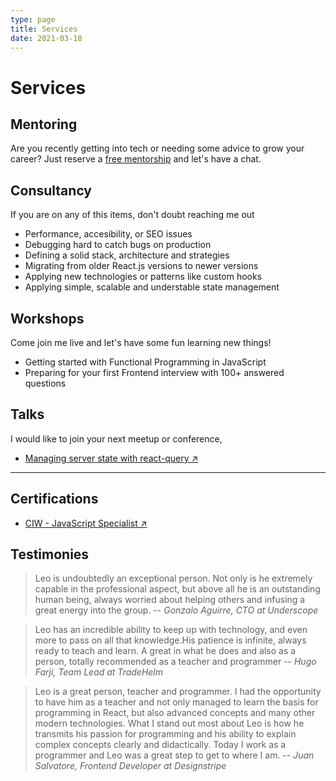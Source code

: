 ```yaml
---
type: page
title: Services
date: 2021-03-18
---
```


# Services

## Mentoring

Are you recently getting into tech or needing some advice to grow your career? Just reserve a [free mentorship](https://calendly.com/lndgalante/) and let's have a chat.

## Consultancy

If you are on any of this items, don't doubt reaching me out

- Performance, accesibility, or SEO issues
- Debugging hard to catch bugs on production
- Defining a solid stack, architecture and strategies
- Migrating from older React.js versions to newer versions
- Applying new technologies or patterns like custom hooks
- Applying simple, scalable and understable state management

## Workshops

Come join me live and let's have some fun learning new things!

- Getting started with Functional Programming in JavaScript
- Preparing for your first Frontend interview with 100+ answered questions

## Talks

I would like to join your next meetup or conference,

- [Managing server state with react-query ↗ ](https://youtu.be/LDdkC99knk0?t=4000)

---

## Certifications

- [CIW - JavaScript Specialist ↗ ](https://youtu.be/LDdkC99knk0?t=4000)

## Testimonies

> Leo is undoubtedly an exceptional person. Not only is he extremely capable in the professional aspect, but above all he is an outstanding human being, always worried about helping others and infusing a great energy into the group.
> -- <cite>Gonzalo Aguirre, CTO at Underscope</cite>

> Leo has an incredible ability to keep up with technology, and even more to pass on all that knowledge.His patience is infinite, always ready to teach and learn. A great in what he does and also as a person, totally recommended as a teacher and programmer
> -- <cite>Hugo Farji, Team Lead at TradeHelm</cite>

> Leo is a great person, teacher and programmer. I had the opportunity to have him as a teacher and not only managed to learn the basis for programming in React, but also advanced concepts and many other modern technologies. What I stand out most about Leo is how he transmits his passion for programming and his ability to explain complex concepts clearly and didactically. Today I work as a programmer and Leo was a great step to get to where I am.
> -- <cite>Juan Salvatore, Frontend Developer at Designstripe</cite>
